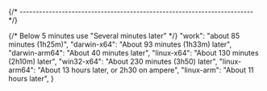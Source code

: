 
{/* ------------------------------------------------------------------------ */}

{/* Below 5 minutes use "Several minutes later" */}
    "work": "about 85 minutes (1h25m)",
    "darwin-x64": "About 93 minutes (1h33m) later",
    "darwin-arm64": "About 40 minutes later",
    "linux-x64": "About 130 minutes (2h10m) later",
    "win32-x64": "About 230 minutes (3h50) later",
    "linux-arm64": "About 13 hours later, or 2h30 on ampere",
    "linux-arm": "About 11 hours later",
}
